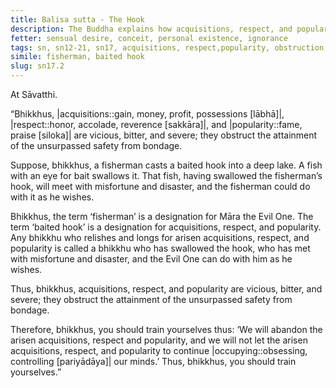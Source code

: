 ```yaml
---
title: Balisa sutta - The Hook
description: The Buddha explains how acquisitions, respect, and popularity are vicious, bitter, and severe, obstructing the attainment of the unsurpassed safety from the bondage using a simile of a fisherman casting a baited hook.
fetter: sensual desire, conceit, personal existence, ignorance
tags: sn, sn12-21, sn17, acquisitions, respect,popularity, obstruction, fisherman, baited hook, Māra
simile: fisherman, baited hook
slug: sn17.2
---
```


At Sāvatthi.

“Bhikkhus, |acquisitions::gain, money, profit, possessions [lābhā]|, |respect::honor, accolade, reverence [sakkāra]|, and |popularity::fame, praise [siloka]| are vicious, bitter, and severe; they obstruct the attainment of the unsurpassed safety from bondage.

Suppose, bhikkhus, a fisherman casts a baited hook into a deep lake. A fish with an eye for bait swallows it. That fish, having swallowed the fisherman’s hook, will meet with misfortune and disaster, and the fisherman could do with it as he wishes.

Bhikkhus, the term ‘fisherman’ is a designation for Māra the Evil One. The term ‘baited hook’ is a designation for acquisitions, respect, and popularity. Any bhikkhu who relishes and longs for arisen acquisitions, respect, and popularity is called a bhikkhu who has swallowed the hook, who has met with misfortune and disaster, and the Evil One can do with him as he wishes.

Thus, bhikkhus, acquisitions, respect, and popularity are vicious, bitter, and severe; they obstruct the attainment of the unsurpassed safety from bondage.

Therefore, bhikkhus, you should train yourselves thus: ‘We will abandon the arisen acquisitions, respect and popularity, and we will not let the arisen acquisitions, respect, and popularity to continue |occupying::obsessing, controlling [pariyādāya]| our minds.’ Thus, bhikkhus, you should train yourselves.”